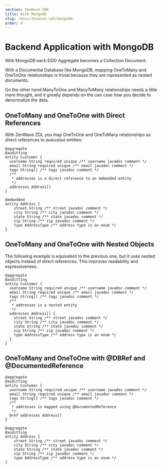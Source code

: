 ```yaml
---
section: ZenWave SDK
title: With Mongodb
slug: /docs/zenwave-sdk/mongodb
order: 4
---
```


# Backend Application with MongoDB
With MongoDB each DDD Aggregate becomes a Collection Document.

With a Documental Database like MongoDB, mapping OneToMany and OneToOne relationships is trivial because they are represented as nested documents.

On the other hand ManyToOne and ManyToMany relationships needs a little more thought, and it greatly depends on the use case how you decide to denormalize the data.

## OneToMany and OneToOne with Direct References

With ZenWave ZDL you map OneToOne and OneToMany relationships as direct references to `@embedded` entities:

```zdl
@aggregate
@auditting
entity Customer {
  username String required unique /** username javadoc comment */
  email String required unique /** email javadoc comment */
  tags String[] /** tags javadoc comment */
  /**
   * addresses is a direct reference to an embedded entity
   */
  addresses Address[]
}

@embedded
entity Address {
    street String /** street javadoc comment */
    city String /** city javadoc comment */
    state String /** state javadoc comment */
    zip String /** zip javadoc comment */
    type AddressType /** address type is an enum */
}
```
## OneToMany and OneToOne with Nested Objects

The following example is equivalent to the previous one, but it uses nested objects instead of direct references. This improves readability and expressiveness.

```zdl
@aggregate
@auditting
entity Customer {
  username String required unique /** username javadoc comment */
  email String required unique /** email javadoc comment */
  tags String[] /** tags javadoc comment */
  /**
   * addresses is a nested entity
   */
  addresses Address[] {
    street String /** street javadoc comment */
    city String /** city javadoc comment */
    state String /** state javadoc comment */
    zip String /** zip javadoc comment */
    type AddressType /** address type is an enum */
  }
}
```

## OneToMany and OneToOne with @DBRef and @DocumentedReference

```zdl
@aggregate
@auditting
entity Customer {
  username String required unique /** username javadoc comment */
  email String required unique /** email javadoc comment */
  tags String[] /** tags javadoc comment */
  /**
   * addresses is mapped using @DocumentedReference
   */
  @ref addresses Address[]
}

@aggregate
@auditting
entity Address {
    street String /** street javadoc comment */
    city String /** city javadoc comment */
    state String /** state javadoc comment */
    zip String /** zip javadoc comment */
    type AddressType /** address type is an enum */
}
```
